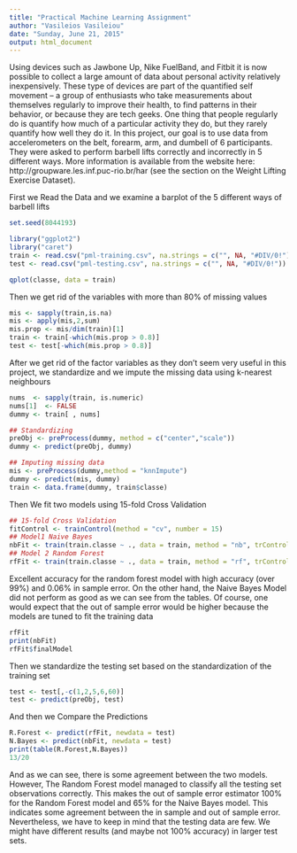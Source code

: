 ```yaml
---
title: "Practical Machine Learning Assignment"
author: "Vasileios Vasileiou"
date: "Sunday, June 21, 2015"
output: html_document
---
```


Using devices such as Jawbone Up, Nike FuelBand, and Fitbit it is now possible to collect a large amount of data about personal activity relatively inexpensively. These type of devices are part of the quantified self movement – a group of enthusiasts who take measurements about themselves regularly to improve their health, to find patterns in their behavior, or because they are tech geeks. One thing that people regularly do is quantify how much of a particular activity they do, but they rarely quantify how well they do it. In this project, our goal is to use data from accelerometers on the belt, forearm, arm, and dumbell of 6 participants. They were asked to perform barbell lifts correctly and incorrectly in 5 different ways. More information is available from the website here: http://groupware.les.inf.puc-rio.br/har (see the section on the Weight Lifting Exercise Dataset). 

First we Read the Data and we examine a barplot of the 5 different ways of barbell lifts

```r
set.seed(8044193)

library("ggplot2")
library("caret")
train <- read.csv("pml-training.csv", na.strings = c("", NA, "#DIV/0!"))
test <- read.csv("pml-testing.csv", na.strings = c("", NA, "#DIV/0!"))

qplot(classe, data = train)
```

Then we get rid of the variables with more than 80% of missing values

```r
mis <- sapply(train,is.na)
mis <- apply(mis,2,sum)
mis.prop <- mis/dim(train)[1]
train <- train[-which(mis.prop > 0.8)]
test <- test[-which(mis.prop > 0.8)]
```

After we get rid of the factor variables as they don't seem very useful in this project, we standardize and we impute the missing data using k-nearest neighbours

```r
nums  <- sapply(train, is.numeric)
nums[1]  <- FALSE
dummy <- train[ , nums]

## Standardizing
preObj <- preProcess(dummy, method = c("center","scale"))
dummy <- predict(preObj, dummy)

## Imputing missing data
mis <- preProcess(dummy,method = "knnImpute")
dummy <- predict(mis, dummy)
train <- data.frame(dummy, train$classe)
```

Then We fit two models using 15-fold Cross Validation

```r
## 15-fold Cross Validation
fitControl <- trainControl(method = "cv", number = 15)
## Model1 Naive Bayes
nbFit <- train(train.classe ~ ., data = train, method = "nb", trControl = fitControl)
## Model 2 Random Forest
rfFit <- train(train.classe ~ ., data = train, method = "rf", trControl = fitControl)
```
Excellent accuracy for the random forest model with high accuracy (over 99%) and 0.06% in sample error. On the other hand, the Naive Bayes Model did not perform as good as we can see from the tables. Of course, one would expect that the out of sample error would be higher because the models are tuned to fit the training data

```r
rfFit
print(nbFit)
rfFit$finalModel
```

Then we standardize the testing set based on the standardization of the training set

```r
test <- test[,-c(1,2,5,6,60)]
test <- predict(preObj, test)
```

And then we Compare the Predictions

```r
R.Forest <- predict(rfFit, newdata = test)
N.Bayes <- predict(nbFit, newdata = test)
print(table(R.Forest,N.Bayes))
13/20
```

And as we can see,  there is some agreement between the two models.
However, The Random Forest model managed to classify all the testing set observations correctly. This makes the out of sample error estimator 100% for the Random Forest model and 65% for the Naive Bayes model. This indicates some agreement between the in sample and out of sample error. Nevertheless, we have to keep in mind that the testing data are few. We might have different results (and maybe not 100% accuracy) in larger test sets.